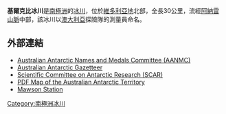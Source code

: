 {{no footnotes|time=2013-10-27T07:46:05+00:00}}
'''基爾克比冰川'''是[[南極洲|南極洲]]的[[冰川|冰川]]，位於[[維多利亞地|維多利亞地]]北部，全長30公里，流經[[阿納雷山脈|阿納雷山脈]]中部，該冰川以[[澳大利亞|澳大利亞]]探險隊的測量員命名。

==外部連結==
* [https://web.archive.org/web/20090709070649/http://www.aad.gov.au/default.asp?casid=12388 Australian Antarctic Names and Medals Committee (AANMC)]
* [https://web.archive.org/web/20071030143303/http://aadc-maps.aad.gov.au/aadc/gaz/search_names.cfm Australian Antarctic Gazetteer]
* [https://web.archive.org/web/20100818063123/http://www.scar.org/information/ Scientific Committee on Antarctic Research (SCAR)]
* [https://web.archive.org/web/20080907213041/http://aadc-maps.aad.gov.au/database/mapcat/antarctica/v4_99_00.pdf PDF Map of the Australian Antarctic Territory]
* [http://www.aad.gov.au/default.asp?casid=6909 Mawson Station] {{Wayback|url=http://www.aad.gov.au/default.asp?casid=6909 |date=20100724035644 }}

{{Coord|70|43|S|166|9|E|source:GNIS|display=title}}

{{Antarctica-geo-stub}}
[[Category:南極洲冰川|Category:南極洲冰川]]